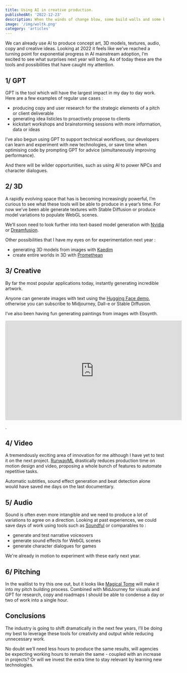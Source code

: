 ```yaml
---
title: Using AI in creative production.
publishedAt: '2022-12-23'
description: When the winds of change blow, some build walls and some build windmills..
image: '/img/woltk.png'
category: 'articles'
---
```


We can already use AI to produce concept art, 3D models, textures, audio, copy and creative ideas.
Looking at 2022 it feels like we’ve reached a turning point for exponential progress in AI mainstream adoption, I’m excited to see what surprises next year will bring.
As of today these are the tools and possibilities that have caught my attention.

## 1/ GPT

GPT is the tool which will have the largest impact in my day to day work. Here are a few examples of regular use cases :

- producing copy and user research for the strategic elements of a pitch or client deliverable
- generating idea listicles to proactively propose to clients
- kickstart workshops and brainstorming sessions with more information, data or ideas

I’ve also begun using GPT to support technical workflows, our developers can learn and experiment with new technologies, or save time when optimising code by prompting GPT for advice (simultaneously improving performance).

And there will be wilder opportunities, such as using AI to power NPCs and character dialogues.

## 2/ 3D

A rapidly evolving space that has is becoming increasingly powerful, I’m curious to see what these tools will be able to produce in a year’s time. For now we’ve been able generate textures with Stable Diffusion or produce model variations to populate WebGL scenes.

We’ll soon need to look further into text-based model generation with [Nvidia](https://www.youtube.com/watch?utm_campaign=Pixel%20Chronicles&utm_medium=email&utm_source=Revue%20newsletter&v=shy51E-MU8Y) or [Dreamfusion](https://dreamfusion3d.github.io/gallery.html).

Other possibilities that I have my eyes on for experimentation next year :

- generating 3D models from images with [Kaedim](https://www.kaedim3d.com/)
- create entire worlds in 3D with [Promethean](https://www.prometheanai.com/)

## 3/ Creative

By far the most popular applications today, instantly generating incredible artwork.

Anyone can generate images with text using the [Hugging Face demo](https://huggingface.co/spaces/stabilityai/stable-diffusion), otherwise you can subscribe to Midjourney, Dall-e or Stable Diffusion.

I’ve also been having fun generating paintings from images with Ebsynth.

<iframe
  width='560'
  height='315'
  src='https://www.youtube.com/embed/eghGQtQhY38'
  title='YouTube video player'
  frameborder='0'
  allow='accelerometer; autoplay; clipboard-write; encrypted-media; gyroscope; picture-in-picture'
  allowfullscreen
></iframe>

.

## 4/ Video

A tremendously exciting area of innovation for me although I have yet to test it on the next project. [RunwayML](https://runwayml.com/) drastically reduces production time on motion design and video, proposing a whole bunch of features to automate repetitive tasks.

Automatic subtitles, sound effect generation and beat detection alone would have saved me days on the last documentary.

## 5/ Audio

Sound is often even more intangible and we need to produce a lot of variations to agree on a direction. Looking at past experiences, we could save days of work using tools such as [Soundful](https://soundful.com/) or comparables to :

- generate and test narrative voiceovers
- generate sound effects for WebGL scenes
- generate character dialogues for games

We're already in motion to experiment with these early next year.

## 6/ Pitching

In the waitlist to try this one out, but it looks like [Magical Tome](https://beta.tome.app/) will make it into my pitch building process. Combined with MidJourney for visuals and GPT for research, copy and roadmaps I should be able to condense a day or two of work into a single hour.

## Conclusions

The industry is going to shift dramatically in the next few years, I’ll be doing my best to leverage these tools for creativity and output while reducing unnecessary work.

No doubt we’ll need less hours to produce the same results, will agencies be expecting working hours to remain the same - coupled with an increase in projects? Or will we invest the extra time to stay relevant by learning new technologies.
